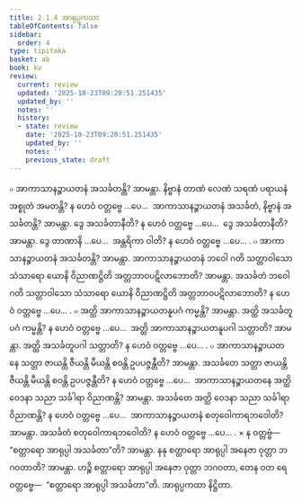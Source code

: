 ```yaml
---
title: 2.1.4 အာရုပ္ပကထာ
tableOfContents: false
sidebar:
  order: 4
type: tipitaka
basket: ab
book: kv
review:
  current: review
  updated: '2025-10-23T09:20:51.251435'
  updated_by: ''
  notes: ''
  history:
  - state: review
    date: '2025-10-23T09:20:51.251435'
    updated_by: ''
    notes: ''
    previous_state: draft
---
```



<ReviewStatus review={frontmatter.review} showDetails={true} />

<HypothesisAnnotation frontmatter={frontmatter} />

<DynamicBreadcrumb />

<Division number="455" book="kv" e="ch" v="32" p="244">

<Paragraph number="1566" book="kv">
๐ အာကာသာနဉ္စာယတနံ အသင်္ခတန္တိ? အာမန္တာ. နိဗ္ဗာနံ တာဏံ လေဏံ သရဏံ ပရာယနံ အစ္စုတံ အမတန္တိ? န ဟေဝံ ဝတ္တဗ္ဗေ …ပေ…  အာကာသာနဉ္စာယတနံ အသင်္ခတံ, နိဗ္ဗာနံ အသင်္ခတန္တိ? အာမန္တာ. ဒွေ အသင်္ခတာနီတိ? န ဟေဝံ ဝတ္တဗ္ဗေ …ပေ…  ဒွေ အသင်္ခတာနီတိ? အာမန္တာ. ဒွေ တာဏာနိ …ပေ…  အန္တရိကာ ဝါတိ? န ဟေဝံ ဝတ္တဗ္ဗေ …ပေ… .
</Paragraph>

<Paragraph number="1567" book="kv">
๐ အာကာသာနဉ္စာယတနံ အသင်္ခတန္တိ? အာမန္တာ. အာကာသာနဉ္စာယတနံ ဘဝေါ ဂတိ သတ္တာဝါသော သံသာရော ယောနိ ဝိညာဏဋ္ဌိတိ အတ္တဘာဝပဋိလာဘောတိ? အာမန္တာ. အသင်္ခတံ ဘဝေါ ဂတိ သတ္တာဝါသော သံသာရော ယောနိ ဝိညာဏဋ္ဌိတိ အတ္တဘာဝပဋိလာဘောတိ? န ဟေဝံ ဝတ္တဗ္ဗေ …ပေ… .
</Paragraph>

<Paragraph number="1568" book="kv">
๐ အတ္ထိ အာကာသာနဉ္စာယတနူပဂံ ကမ္မန္တိ? အာမန္တာ. အတ္ထိ အသင်္ခတူပဂံ ကမ္မန္တိ? န ဟေဝံ ဝတ္တဗ္ဗေ …ပေ…  အတ္ထိ အာကာသာနဉ္စာယတနူပဂါ သတ္တာတိ? အာမန္တာ. အတ္ထိ အသင်္ခတူပဂါ သတ္တာတိ? န ဟေဝံ ဝတ္တဗ္ဗေ …ပေ… .
</Paragraph>

<Paragraph number="1569" book="kv">
๐ အာကာသာနဉ္စာယတနေ သတ္တာ ဇာယန္တိ ဇီယန္တိ မီယန္တိ စဝန္တိ ဥပပဇ္ဇန္တီတိ? အာမန္တာ. အသင်္ခတေ သတ္တာ ဇာယန္တိ ဇီယန္တိ မီယန္တိ စဝန္တိ ဥပပဇ္ဇန္တီတိ? န ဟေဝံ ဝတ္တဗ္ဗေ …ပေ…  အာကာသာနဉ္စာယတနေ အတ္ထိ ဝေဒနာ သညာ သင်္ခါရာ ဝိညာဏန္တိ? အာမန္တာ. အသင်္ခတေ အတ္ထိ ဝေဒနာ သညာ သင်္ခါရာ ဝိညာဏန္တိ? န ဟေဝံ ဝတ္တဗ္ဗေ …ပေ…  အာကာသာနဉ္စာယတနံ စတုဝေါကာရဘဝေါတိ? အာမန္တာ. အသင်္ခတံ စတုဝေါကာရဘဝေါတိ? န ဟေဝံ ဝတ္တဗ္ဗေ …ပေ… .
</Paragraph>

</Division>
<Division number="456" book="kv" e="ch" v="32" p="244">

<Paragraph number="1570" book="kv">
× န ဝတ္တဗ္ဗံ—  “စတ္တာရော အာရုပ္ပါ အသင်္ခတာ”တိ? အာမန္တာ. နနု စတ္တာရော အာရုပ္ပါ အနေဇာ ဝုတ္တာ ဘဂဝတာတိ? အာမန္တာ. ဟဉ္စိ စတ္တာရော အာရုပ္ပါ အနေဇာ ဝုတ္တာ ဘဂဝတာ, တေန ဝတ ရေ ဝတ္တဗ္ဗေ—  “စတ္တာရော အာရုပ္ပါ အသင်္ခတာ”တိ.

</Paragraph>
</Division>

<Paragraph number="1571" type="center" book="kv">
အာရုပ္ပကထာ နိဋ္ဌိတာ.
</Paragraph>